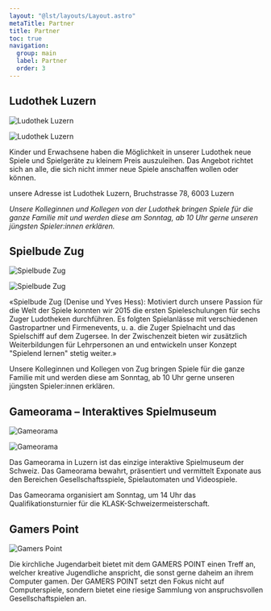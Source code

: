 ```yaml
---
layout: "@lst/layouts/Layout.astro"
metaTitle: Partner
title: Partner
toc: true
navigation:
  group: main
  label: Partner
  order: 3
---
```



## Ludothek Luzern

<ImageText kind="partner">

<ImageTextLeft>

![Ludothek Luzern](../images/partner/Logo_Ludothek-Luzern.png)

![Ludothek Luzern](../images/Ludothek_Foto.jpg)

</ImageTextLeft>

<ImageTextRight>

Kinder und Erwachsene haben die Möglichkeit in unserer Ludothek neue Spiele und Spielgeräte zu kleinem Preis auszuleihen. 
Das Angebot richtet sich an alle, die sich nicht immer neue Spiele anschaffen wollen oder können. 

unsere Adresse ist Ludothek Luzern, Bruchstrasse 78, 6003 Luzern

_Unsere Kolleginnen und Kollegen von der Ludothek bringen Spiele für die ganze Familie mit und werden diese am Sonntag, ab 10 Uhr gerne unseren jüngsten Spieler:innen erklären._

<ButtonLink link="https://www.ludothek-luzern.ch" label="Ludothek Luzern" />

</ImageTextRight>

</ImageText>

## Spielbude Zug

<ImageText kind="partner">

<ImageTextLeft>

![Spielbude Zug](../images/partner/Logo_Spielbude.jpg)

![Spielbude Zug](../images/Spielbude_Foto.jpg)

</ImageTextLeft>

<ImageTextRight>

«Spielbude Zug (Denise und Yves Hess): Motiviert durch unsere Passion für die Welt der Spiele konnten wir 2015 die ersten Spieleschulungen für sechs Zuger Ludotheken durchführen. Es folgten Spielanlässe mit verschiedenen Gastropartner und Firmenevents, u. a. die Zuger Spielnacht und das Spielschiff auf dem Zugersee. In der Zwischenzeit bieten wir zusätzlich Weiterbildungen für Lehrpersonen an und entwickeln unser Konzept "Spielend lernen" stetig weiter.»

Unsere Kolleginnen und Kollegen von Zug bringen Spiele für die ganze Familie mit und werden diese am Sonntag, ab 10 Uhr gerne unseren jüngsten Spieler:innen erklären.

<ButtonLink link="https://www.zugerspielnacht.ch/spielbudezug" label="Spielbude Zug" />

</ImageTextRight>

</ImageText>

## Gameorama &ndash; Interaktives Spielmuseum

<ImageText kind="partner">

<ImageTextLeft>

![Gameorama](../images/partner/Logo_Gameorama.svg)

![Gameorama](../images/Gameorama_Foto.jpg)

</ImageTextLeft>

<ImageTextRight>

Das Gameorama in Luzern ist das einzige interaktive Spielmuseum der Schweiz. Das Gameorama bewahrt, präsentiert und vermittelt Exponate aus den Bereichen Gesellschaftsspiele, Spielautomaten und Videospiele.

Das Gameorama organisiert am Sonntag, um 14 Uhr das Qualifikationsturnier für die KLASK-Schweizermeisterschaft.

<ButtonLink link="https://www.gameorama.ch/" label="Gameorama" />

</ImageTextRight>

</ImageText>

## Gamers Point

<ImageText kind="partner">

<ImageTextLeft>

![Gamers Point](../images/partner/Logo-GP-4c-gross-transparent.png)

</ImageTextLeft>

<ImageTextRight>

Die kirchliche Jugendarbeit bietet mit dem GAMERS POINT einen Treff an, welcher kreative Jugendliche anspricht, die sonst gerne daheim an ihrem Computer gamen. Der GAMERS POINT setzt den Fokus nicht auf Computerspiele, sondern bietet eine riesige Sammlung von anspruchsvollen Gesellschaftspielen an.

<ButtonLink link="https://www.gamerspoint.ch/" label="Gamers Point" />

</ImageTextRight>

</ImageText>
